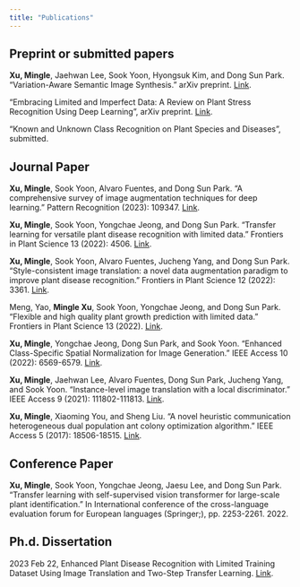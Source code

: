```yaml
---
title: "Publications"
---
```


## Preprint or submitted papers
**Xu, Mingle**, Jaehwan Lee, Sook Yoon, Hyongsuk Kim, and Dong Sun Park. "Variation-Aware Semantic Image Synthesis." arXiv preprint. [Link](https://arxiv.org/abs/2301.10551).

"Embracing Limited and Imperfect Data: A Review on Plant Stress Recognition Using Deep Learning", arXiv preprint. [Link](https://arxiv.org/abs/2305.11533).

"Known and Unknown Class Recognition on Plant Species and Diseases", submitted.

## Journal Paper

**Xu, Mingle**, Sook Yoon, Alvaro Fuentes, and Dong Sun Park. "A comprehensive survey of image augmentation techniques for deep learning." Pattern Recognition (2023): 109347. [Link](https://www.sciencedirect.com/science/article/pii/S0031320323000481).

**Xu, Mingle**, Sook Yoon, Yongchae Jeong, and Dong Sun Park. "Transfer learning for versatile plant disease recognition with limited data." Frontiers in Plant Science 13 (2022): 4506. [Link](https://www.frontiersin.org/articles/10.3389/fpls.2022.1010981/full).

**Xu, Mingle**, Sook Yoon, Alvaro Fuentes, Jucheng Yang, and Dong Sun Park. "Style-consistent image translation: a novel data augmentation paradigm to improve plant disease recognition." Frontiers in Plant Science 12 (2022): 3361. [Link](https://www.frontiersin.org/articles/10.3389/fpls.2021.773142/full).

Meng, Yao, **Mingle Xu**, Sook Yoon, Yongchae Jeong, and Dong Sun Park. "Flexible and high quality plant growth prediction with limited data." Frontiers in Plant Science 13 (2022). [Link](https://www.frontiersin.org/articles/10.3389/fpls.2022.989304/full).

**Xu, Mingle**, Yongchae Jeong, Dong Sun Park, and Sook Yoon. "Enhanced Class-Specific Spatial Normalization for Image Generation." IEEE Access 10 (2022): 6569-6579. [Link](https://ieeexplore.ieee.org/abstract/document/9682740).

**Xu, Mingle**, Jaehwan Lee, Alvaro Fuentes, Dong Sun Park, Jucheng Yang, and Sook Yoon. "Instance-level image translation with a local discriminator." IEEE Access 9 (2021): 111802-111813. [Link](https://ieeexplore.ieee.org/abstract/document/9505697).

**Xu, Mingle**, Xiaoming You, and Sheng Liu. "A novel heuristic communication heterogeneous dual population ant colony optimization algorithm." IEEE Access 5 (2017): 18506-18515. [Link](https://ieeexplore.ieee.org/abstract/document/8022690).


## Conference Paper

**Xu, Mingle**, Sook Yoon, Yongchae Jeong, Jaesu Lee, and Dong Sun Park. "Transfer learning with self-supervised vision transformer for large-scale plant identification." In International conference of the cross-language evaluation forum for European languages (Springer;), pp. 2253-2261. 2022.


## Ph.d. Dissertation

2023 Feb 22, Enhanced Plant Disease Recognition with Limited Training Dataset Using Image Translation and Two-Step Transfer Learning. [Link](https://www.researchgate.net/publication/368464605_Enhanced_Plant_Disease_Recognition_with_Limited_Training_Dataset_Using_Image_Translation_and_Two-Step_Transfer_Learning).
